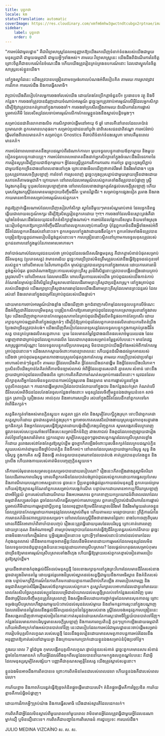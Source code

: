 ```yaml
---
title: បុព្វកថា
locale: km
statusTranslation: automatic
coverImage: https://res.cloudinary.com/xmfm6mhw3gwctndtcubgx2rptnae/image/upload/v1740337243/small_cover_educacion_fundamental_a051170f1c.webp
sidebar:
    label: បុព្វកថា
    order: 0
---
```

"ការអប់រំជាមូលដ្ឋាន" គឺជាវិទ្យាសាស្រ្តដែលអនុញ្ញាតឱ្យយើងរកឃើញទំនាក់ទំនងរបស់យើងជាមួយមនុស្សជាតិ ជាមួយធម្មជាតិ ជាមួយអ្វីៗទាំងអស់។ តាមរយៈវិទ្យាសាស្រ្តនេះ យើងដឹងពីដំណើរការនៃចិត្ត ព្រោះចិត្តគឺជាឧបករណ៍នៃចំណេះដឹង ហើយយើងត្រូវរៀនគ្រប់គ្រងឧបករណ៍នោះ ដែលជាស្នូលនៃចិត្តសាស្ត្ររបស់ខ្លួនយើង។

នៅក្នុងស្នាដៃនេះ យើងត្រូវបានបង្រៀនតាមទម្រង់គោលបំណងអំពីរបៀបគិត តាមរយៈការស្រាវជ្រាវ ការវិភាគ ការយល់ដឹង និងការធ្វើសមាធិ។

វាប្រាប់យើងពីរបៀបកែលម្អការចងចាំរបស់យើង ដោយតែងតែប្រើកត្តាចំនួនបី៖ ប្រធានបទ វត្ថុ និងទីកន្លែង។ ការចងចាំត្រូវបានជំរុញដោយចំណាប់អារម្មណ៍ ដូច្នេះអ្នកត្រូវចាប់អារម្មណ៍លើអ្វីដែលអ្នកសិក្សាដើម្បីឱ្យវាត្រូវបានកត់ត្រានៅក្នុងការចងចាំ។ ការចងចាំប្រសើរឡើងតាមរយៈដំណើរការនៃការផ្លាស់ប្តូរអាល់គីមី ដែលសិស្សដែលចាប់អារម្មណ៍លើការកែលម្អខ្លួនឯងនឹងស្គាល់បន្តិចម្តងៗ។

សម្រាប់ជនជាតិលោកខាងលិច ការសិក្សាចាប់ផ្តើមនៅអាយុ 6 ឆ្នាំ ពោលគឺនៅពេលដែលគេប៉ាន់ប្រមាណថា ពួកគេមានហេតុផល។ សម្រាប់ប្រជាជននៅបូព៌ា ជាពិសេសជនជាតិឥណ្ឌា ការអប់រំចាប់ផ្តើមតាំងពីពេលមានគភ៌។ សម្រាប់ពួក Gnostics គឺចាប់ពីទំនាក់ទំនងស្នេហា ពោលគឺមុនពេលមានគភ៌។

ការអប់រំនាពេលអនាគតនឹងគ្របដណ្តប់ពីរដំណាក់កាល៖ មួយទទួលបន្ទុកដោយឪពុកម្តាយ និងមួយទៀតទទួលបន្ទុកដោយគ្រូ។ ការអប់រំនាពេលអនាគតនឹងដាក់អ្នកសិក្សានៅក្នុងចំណេះដឹងដ៏ទេវភាពនៃការរៀនសូត្រដើម្បីក្លាយជាឪពុកម្តាយ។ អ្វីដែលស្ត្រីត្រូវការគឺការការពារ ការគាំទ្រ ដូច្នេះក្មេងស្រីភ្ជាប់ជាមួយឪពុកច្រើនជាងនៅពេលនាងនៅក្មេង ព្រោះនាងមើលឃើញថាគាត់រឹងមាំ និងរឹងមាំជាង។ ក្មេងប្រុសត្រូវការសេចក្តីស្រឡាញ់ ការថែទាំ ការស្រលាញ់ ដូច្នេះក្មេងប្រុសភ្ជាប់ជាមួយម្តាយច្រើនជាងដោយសភាវគតិតាមធម្មជាតិ។ ក្រោយមក នៅពេលដែលអារម្មណ៍របស់ពួកគេទាំងពីរត្រូវបានបំផ្លាញ ស្ត្រីស្វែងរកគូដ៏ល្អ ឬបុរសដែលស្រឡាញ់នាង នៅពេលដែលនាងជាអ្នកគួរតែផ្តល់សេចក្តីស្រឡាញ់ ហើយបុរសស្វែងរកស្ត្រីដែលមានមធ្យោបាយចិញ្ចឹមជីវិត ឬមានវិជ្ជាជីវៈ។ សម្រាប់អ្នកផ្សេងទៀត រូបរាង និងរាងកាយមានអាទិភាពសម្រាប់អារម្មណ៍របស់ពួកគេ។

វាគួរឱ្យភ្ញាក់ផ្អើលណាស់ដែលឃើញសៀវភៅសិក្សា ស្នាដៃនីមួយៗមានសំណួររាប់ពាន់ ដែលអ្នកនិពន្ធឆ្លើយជាលាយលក្ខណ៍អក្សរ ដើម្បីឱ្យសិស្សរៀនពួកគេដោយ মুখস্থ។ ការចងចាំដែលមិនស្មោះត្រង់គឺជាឃ្លាំងនៃចំណេះដឹងដែលយុវជនខិតខំសិក្សាខ្លាំងណាស់។ ការអប់រំដែលផ្អែកលើសម្ភារៈនិយមទាំងស្រុងនេះរៀបចំពួកគេឱ្យរកប្រាក់ចិញ្ចឹមជីវិតនៅពេលពួកគេបញ្ចប់ការសិក្សា ប៉ុន្តែពួកគេមិនដឹងអ្វីទាំងអស់អំពីជីវិតដែលពួកគេនឹងរស់នៅនោះទេ។ ពួកគេចូលទៅក្នុងវាដោយងងឹតភ្នែក។ ពួកគេថែមទាំងមិនត្រូវបានបង្រៀនឱ្យបន្តពូជតាមរបៀបដ៏ខ្ពង់ខ្ពស់នោះទេ។ ការបង្រៀននោះស្ថិតនៅក្រោមការទទួលខុសត្រូវរបស់ពួកជនពាលនៅក្នុងម្លប់នៃភាពអាសអាភាស។

វាចាំបាច់ណាស់ដែលយុវជនយល់ថា គ្រាប់ពូជដែលផលិតសរីរាង្គមនុស្ស គឺជាកត្តាសំខាន់បំផុតសម្រាប់ជីវិតមនុស្ស (ប្រភេទសត្វ) វាមានពរជ័យ ដូច្នេះការប្រើប្រាស់មិនត្រឹមត្រូវរបស់វានឹងធ្វើឱ្យខូចដល់កូនចៅរបស់ខ្លួន។ នៅលើអាសនៈនៃវិហារកាតូលិក ម្ចាស់ផ្ទះត្រូវបានរក្សាទុកនៅក្នុងអាសនៈដោយការគោរពដ៏ខ្ពង់ខ្ពស់បំផុត ដូចជាតំណាងឱ្យព្រះកាយរបស់ព្រះគ្រីស្ទ រូបដ៏ពិសិដ្ឋនោះត្រូវបានបង្កើតឡើងដោយគ្រាប់ស្រូវសាលី។ នៅលើអាសនៈដែលមានជីវិត ពោលគឺរូបកាយរបស់យើង គ្រាប់ពូជរបស់យើងកាន់កាប់តំណែងនៃម្ចាស់ផ្ទះដ៏ពិសិដ្ឋនៃគ្រិស្តសាសនាដែលដើរតាមព្រះគ្រីស្ទជាប្រវត្តិសាស្ត្រ។ នៅក្នុងគ្រាប់ពូជរបស់យើងផ្ទាល់ យើងរក្សាព្រះគ្រីស្ទជាសារធាតុដែលយើងដើរតាមព្រះគ្រីស្ទដែលមានព្រះជន្មរស់ ដែលរស់នៅ និងលោតនៅក្នុងជម្រៅនៃគ្រាប់ពូជរបស់យើងផ្ទាល់។

ដោយមានការចាប់អារម្មណ៍យ៉ាងខ្លាំង យើងឃើញថា អ្នកជំនាញកសិកម្មដែលទទួលបន្ទុកលើចំណេះដឹងអំពីរុក្ខជាតិដែលបម្រើមនុស្ស បង្រៀនកសិករឱ្យគោរពគ្រាប់ពូជដែលពួកគេស្រោចស្រពនៅក្នុងវាលស្រែ យើងឃើញថាពួកគេបានកែលម្អគុណភាពនៃគ្រាប់ពូជដើម្បីផលិតទិន្នផលកាន់តែប្រសើរ ដោយរក្សាទុកគ្រាប់ធញ្ញជាតិនៅក្នុងជង្រុកធំៗ ដើម្បីកុំឱ្យគ្រាប់ពូជដែលពួកគេបានផលិតដោយការខិតខំប្រឹងប្រែងជាច្រើនត្រូវបាត់បង់។ យើងឃើញពីរបៀបដែលពេទ្យសត្វដែលទទួលបន្ទុកក្នុងការគ្រប់គ្រងជីវិតសត្វ បានគ្រប់គ្រងផលិតសត្វពាហនៈ ឬមេ ដែលមានតម្លៃថ្លៃជាងផលិតផលសាច់មួយរយដង ដែលបង្ហាញថាវាជាគ្រាប់ពូជដែលពួកគេផលិត ដែលជាហេតុផលសម្រាប់តម្លៃខ្ពស់បែបនេះ។ មានតែវេជ្ជសាស្ត្រផ្លូវការប៉ុណ្ណោះ ដែលទទួលបន្ទុកលើប្រភេទមនុស្ស មិនបានប្រាប់យើងអ្វីទាំងអស់អំពីការកែលម្អគ្រាប់ពូជនោះទេ។ យើងសោកស្តាយចំពោះការពន្យាពេលនេះ ហើយជូនដំណឹងដល់អ្នកអានរបស់យើងថា គ្រាប់ពូជមនុស្សមានភាពងាយស្រួលបំផុតក្នុងការកែលម្អ តាមរយៈការប្រើប្រាស់ជាប្រចាំនូវអាហារសំខាន់ៗចំនួនបី៖ តាមរយៈអ្វីដែលយើងគិត អ្វីដែលយើងដកដង្ហើម និងអ្វីដែលយើងបរិភោគ។ ប្រសិនបើយើងគ្រាន់តែគិតអំពីភាពមិនច្បាស់លាស់ អំពីអ្វីដែលគ្មានរសជាតិ គ្មានសារៈសំខាន់ នោះនឹងក្លាយជាគ្រាប់ពូជដែលយើងផលិត ព្រោះការគិតគឺជាការកំណត់សម្រាប់ការផលិតនោះ។ យុវជនដែលសិក្សាខុសពីអ្នកដែលមិនទទួលបានការអប់រំក្នុងរូបរាង និងវត្តមាន មានការផ្លាស់ប្តូរនៅក្នុងបុគ្គលិកលក្ខណៈ។ ការដកដង្ហើមស្រាបៀរដែលបានរំលាយនៅក្នុងបារ និងកន្លែងលក់ស្រា កំណត់លើជីវិតរបស់អតិថិជនដែលតែងតែចូលកន្លែងទាំងនោះ៖ មនុស្សដែលចិញ្ចឹមខ្លួនឯងជាមួយនំខេក សាច់ជ្រូក ស្រាបៀរ គ្រឿងទេស អាល់កុល និងអាហារសម្រើប រស់នៅក្នុងជីវិតដែលដឹកនាំពួកគេទៅរកអំពើផិតក្បត់។

សត្វផិតក្បត់ទាំងអស់មានក្លិនស្អុយ៖ សត្វលា ជ្រូក ពពែ និងសូម្បីតែបក្សីក្នុងស្រុក ទោះបីជាពួកគេជាសត្វស្លាបក៏ដោយ ដូចជាសត្វមាន់ក្នុងស្រុក។ អ្នកអាចកោតសរសើរយ៉ាងងាយស្រួលនូវភាពខុសគ្នារវាងអ្នកផិតក្បត់ និងអ្នកដែលបុរសធ្វើឱ្យស្អាតដោយបង្ខំដើម្បីកេងប្រវ័ញ្ចពួកគេ សូមសង្កេតមើលក្រពេញផ្លូវភេទរបស់សេះប្រណាំងទៅនឹងសេះសម្រាប់ដឹកទំនិញ រវាងគោជល់ និងពូជដែលចេញផ្សាយជារៀងរាល់ថ្ងៃនៅក្នុងសារព័ត៌មាន ជ្រូកឈ្មោល សូម្បីតែសត្វតូចៗដូចជាសត្វកណ្តុរដែលស្រើបស្រាលខ្លាំងក៏ដោយ រូបរាងរបស់វាតែងតែគួរឱ្យស្អប់ខ្ពើម ដូចគ្នាកើតឡើងចំពោះបុរសផិតក្បត់ដែលគ្របដណ្តប់ក្លិនស្អុយរបស់គាត់ជាមួយនឹងថ្នាំបំបាត់ក្លិន និងទឹកអប់។ នៅពេលដែលបុរសក្លាយជាអ្នកបរិសុទ្ធ សុទ្ធ និងបរិសុទ្ធ ក្នុងការគិត សម្តី និងទង្វើ គាត់ទទួលបានកុមារភាពដែលបាត់បង់ គាត់ត្រូវបានតុបតែងខ្លួន និងព្រលឹង ហើយរាងកាយរបស់គាត់មិនបញ្ចេញក្លិនស្អុយទេ។

តើការអប់រំមុនពេលសម្រាលកូនសម្រេចបានដោយរបៀបណា? រឿងនេះកើតឡើងរវាងគូស្វាមីភរិយាដែលដើរតាមភាពបរិសុទ្ធ ពោលគឺពួកគេមិនដែលបាត់បង់គ្រាប់ពូជរបស់ពួកគេដោយការធ្វេសប្រហែស និងភាពរីករាយបណ្តោះអាសន្ននោះទេ ដូចនេះ៖ ប្តីប្រពន្ធចង់ផ្តល់រូបកាយដល់មនុស្សថ្មី ពួកគេយល់ព្រម ហើយសុំឱ្យស្ថានសួគ៌ណែនាំពួកគេសម្រាប់ការបង្កកំណើត បន្ទាប់មកដោយមានអាកប្បកិរិយាស្រឡាញ់ជាអចិន្ត្រៃយ៍ ពួកគេរស់នៅដោយរីករាយ និងអបអរសាទរ ពួកគេទាញយកប្រយោជន៍ពីពេលវេលាដែលធម្មជាតិសប្បុរសបំផុត ដូចដែលកសិករធ្វើសម្រាប់ការសាបព្រួស ពួកគេប្រើប្រាស់ដំណើរការនៃការផ្លាស់ប្តូរអាល់គីមីដោយការរួមគ្នាជាប្តីប្រពន្ធ ដែលអនុញ្ញាតឱ្យមេជីវិតឈ្មោលដ៏រឹងមាំ និងរឹងមាំមួយរត់គេចខ្លួន ដែលត្រូវបានកែលម្អដោយការអនុវត្តដែលគេស្គាល់ពីមុន ហើយតាមរយៈមធ្យោបាយនេះ ព្រឹត្តិការណ៍នៃការមានគភ៌ដ៏ទេវភាពត្រូវបានសម្រេច។ នៅពេលដែលស្ត្រីដឹងថានាងមានផ្ទៃពោះ នាងបែកចេញពីបុរស ពោលគឺជីវិតអាពាហ៍ពិពាហ៍បានបញ្ចប់ រឿងនេះត្រូវធ្វើដោយបុរសដែលបរិសុទ្ធ ព្រោះគាត់ពោរពេញដោយព្រះគុណ និងអំណាចអរូបី តាមគ្រប់មធ្យោបាយដែលគាត់ធ្វើឱ្យជីវិតប្រពន្ធរបស់គាត់រីករាយ ដូច្នេះនាងមិនងាកទៅរករឿងរំខាន ឬអ្វីផ្សេងទៀតនោះទេ ព្រោះអ្វីៗទាំងអស់នោះប៉ះពាល់ដល់ទារកដែលកំពុងលូតលាស់ តើនឹងមានការខូចខាតអ្វីខ្លះដែលនឹងមិនមានដោយការរួមរស់ដែលមនុស្សដែលមិនដែលទទួលបានដំបូន្មានក្នុងន័យនេះអនុវត្តដោយភាពស្រើបស្រាល? ដែលផ្តល់ហេតុផលសម្រាប់កុមារជាច្រើនឱ្យមានអារម្មណ៍ស្រើបស្រាលតាំងពីក្មេង ហើយធ្វើឱ្យម្តាយរបស់ពួកគេខ្មាស់អៀនតាមរបៀបគួរឱ្យស្អប់ខ្ពើម។

ម្តាយដឹងថានាងកំពុងផ្តល់ជីវិតដល់មនុស្សថ្មី ដែលនាងរក្សាទុកនៅក្នុងព្រះវិហារដែលមានជីវិតរបស់នាង ដូចជាត្បូងដ៏មានតម្លៃ ដោយផ្តល់រូបរាងដ៏ស្រស់ស្អាតដល់សត្វថ្មីជាមួយនឹងការអធិស្ឋាន និងគំនិតរបស់នាង បន្ទាប់មកព្រឹត្តិការណ៍នៃការកើតមកដោយគ្មានការឈឺចាប់កើតឡើង តាមរបៀបសាមញ្ញ និងធម្មជាតិសម្រាប់សិរីរុងរឿងរបស់ឪពុកម្តាយរបស់ពួកគេ។ គូស្នេហ៍រក្សារបបអាហារដែលជាទូទៅមានរយៈពេលសែសិបថ្ងៃរហូតដល់ស្បូនដែលបម្រើជាលំយោលដល់សត្វថ្មីត្រលប់ទៅកន្លែងរបស់វាវិញ បុរសដឹងថាស្ត្រីដែលចិញ្ចឹមកូនត្រូវតែស្រលាញ់ និងសម្លឹងមើលដោយការថ្នាក់ថ្នមដែលមានសុខភាពល្អ ព្រោះទម្រង់ស្រើបស្រាលហឹង្សាណាមួយប៉ះពាល់ដល់សុដន់របស់ម្តាយ និងនាំមកនូវការស្ទះនៅក្នុងបណ្តាញដែលរាវដ៏មានតម្លៃដែលនឹងផ្តល់ជីវិតហូរដល់កូននៃផ្ទៃក្នុងរបស់នាង ស្ត្រីដែលចង់អនុវត្តការបង្រៀននេះនឹងសង្កេតឃើញថាការខ្មាស់អៀននៃការវះកាត់សុដន់ដោយសារតែការស្ទះជាអចិន្ត្រៃយ៍បានបាត់ទៅវិញ។ កន្លែងដែលមានភាពបរិសុទ្ធមានសេចក្តីស្រឡាញ់ និងការគោរពប្រតិបត្តិ កូនៗក្រោកឡើងដោយធម្មជាតិ ហើយអំពើអាក្រក់ទាំងអស់បានបាត់ទៅវិញ នេះជារបៀបដែលការអប់រំជាមូលដ្ឋាននេះចាប់ផ្តើមសម្រាប់ការរៀបចំបុគ្គលិកលក្ខណៈរបស់សត្វថ្មី ដែលនឹងចូលរៀនដោយមានសមត្ថភាពបន្តការអប់រំដែលនឹងអនុញ្ញាតឱ្យគាត់រស់នៅជាមួយគ្នា និងក្រោយមករកប្រាក់ដោយខ្លួនឯងសម្រាប់នំបុ័ងប្រចាំថ្ងៃ។

ក្នុងរយៈពេល 7 ឆ្នាំដំបូង កុមារបង្កើតបុគ្គលិកលក្ខណៈផ្ទាល់ខ្លួនរបស់គាត់ ដូច្នេះពួកគេមានសារៈសំខាន់ដូចខែនៃការមានគភ៌ ហើយអ្វីដែលរំពឹងទុកពីសត្វដែលបាននាំយកមកក្នុងលក្ខខណ្ឌបែបនេះ គឺជាអ្វីដែលមនុស្សសូម្បីតែសង្ស័យ។ បញ្ញាគឺជាគុណសម្បត្តិនៃសត្វ យើងត្រូវស្គាល់សត្វនោះ។

ខ្លួនឯងមិនអាចដឹងការពិតបានទេ ព្រោះការពិតមិនមែនជារបស់ពេលវេលា ហើយខ្លួនឯងគឺជារបស់ពេលវេលា។

ការភ័យខ្លាច និងភាពភ័យរន្ធត់ធ្វើឱ្យខូចគំនិតផ្តួចផ្តើមដោយសេរី។ គំនិតផ្តួចផ្តើមគឺការច្នៃប្រឌិត ការភ័យខ្លាចគឺការបំផ្លិចបំផ្លាញ។

ដោយការវិភាគអ្វីៗគ្រប់យ៉ាង និងការធ្វើសមាធិ យើងដាស់ស្មារតីដែលដេកលក់។

ការពិតគឺជាអ្វីដែលមិនស្គាល់ពីមួយពេលទៅមួយពេល វាមិនមានអ្វីដែលត្រូវធ្វើជាមួយអ្វីដែលនរណាម្នាក់ជឿ ឬមិនជឿនោះទេ។ ការពិតគឺជាបញ្ហានៃការពិសោធន៍ ការជួបប្រទះ ការយល់ដឹង។

JULIO MEDINA VIZCAÍNO
ស. ស. ស.

